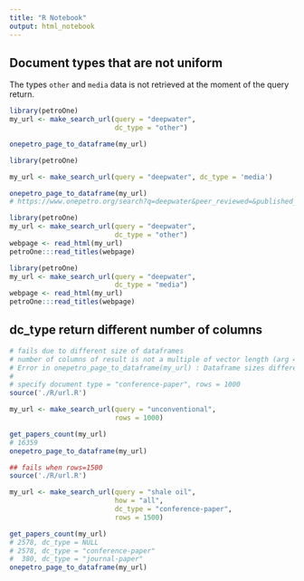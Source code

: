 ```yaml
---
title: "R Notebook"
output: html_notebook
---
```


## Document types that are not uniform
The types `other` and `media` data is not retrieved at the moment of the query return.

```r
library(petroOne)
my_url <- make_search_url(query = "deepwater", 
                          dc_type = "other")

onepetro_page_to_dataframe(my_url)
```


```r
library(petroOne)

my_url <- make_search_url(query = "deepwater", dc_type = 'media')

onepetro_page_to_dataframe(my_url)
# https://www.onepetro.org/search?q=deepwater&peer_reviewed=&published_between=&from_year=&to_year=&dc_type=media
```

```r
library(petroOne)
my_url <- make_search_url(query = "deepwater", 
                          dc_type = "other")
webpage <- read_html(my_url)
petroOne:::read_titles(webpage)
```

```r
library(petroOne)
my_url <- make_search_url(query = "deepwater", 
                          dc_type = "media")
webpage <- read_html(my_url)
petroOne:::read_titles(webpage)
```

## dc_type return different number of columns

```r
# fails due to different size of dataframes
# number of columns of result is not a multiple of vector length (arg 40)
# Error in onepetro_page_to_dataframe(my_url) : Dataframe sizes different
# 
# specify document type = "conference-paper", rows = 1000
source('./R/url.R')

my_url <- make_search_url(query = "unconventional",
                          rows = 1000)

get_papers_count(my_url)
# 16359
onepetro_page_to_dataframe(my_url)
```



```r
## fails when rows=1500
source('./R/url.R')

my_url <- make_search_url(query = "shale oil", 
                          how = "all", 
                          dc_type = "conference-paper",
                          rows = 1500)

get_papers_count(my_url)
# 2578, dc_type = NULL
# 2578, dc_type = "conference-paper"
#  380, dc_type = "journal-paper"
onepetro_page_to_dataframe(my_url)
```
